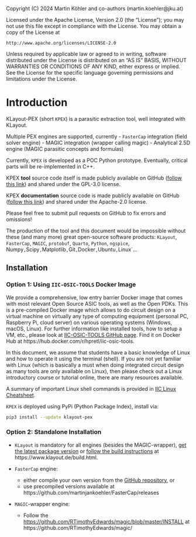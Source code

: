 ::: {.content-hidden}
Copyright (C) 2024 Martin Köhler and co-authors (martin.koehler@jku.at)

Licensed under the Apache License, Version 2.0 (the "License");
you may not use this file except in compliance with the License.
You may obtain a copy of the License at

    http://www.apache.org/licenses/LICENSE-2.0

Unless required by applicable law or agreed to in writing, software
distributed under the License is distributed on an "AS IS" BASIS,
WITHOUT WARRANTIES OR CONDITIONS OF ANY KIND, either express or implied.
See the License for the specific language governing permissions and
limitations under the License.
:::

# Introduction {#sec-intro}

KLayout-PEX (short `KPEX`) is a parasitic extraction tool, well integrated with KLayout.

Multiple PEX engines are supported, currently
- ```FasterCap``` integration (field solver engine)
- MAGIC integration (wrapper calling magic)
- Analytical 2.5D engine (MAGIC parasitic concepts and formulas)

Currently, `KPEX` is developed as a POC Python prototype. Eventually, critical parts will be re-implemented in C++.

::: {.callout-important}
KPEX **tool** source code itself is made publicly available on GitHub ([follow this link](https://github.com/martinjankoehler/klayout-pex)) and shared under the GPL-3.0 license.

KPEX **documentation** source code is made publicly available on GitHub ([follow this link](https://github.com/martinjankoehler/klayout-pex-website)) and shared under the Apache-2.0 license.

Please feel free to submit pull requests on GitHub to fix errors and omissions!

The production of the tool and this document would be impossible without these (and many more) great open-source software products: `KLayout`, `FasterCap`, `MAGIC`, `protobuf`, `Quarto`, `Python`, `ngspice`, Numpy`, `Scipy`, `Matplotlib`, `Git`, `Docker`, `Ubuntu`, `Linux`...
:::

## Installation

### Option 1: Using `IIC-OSIC-TOOLS` Docker Image

We provide a comprehensive, low entry barrier Docker image that comes with most relevant Open Source ASIC tools, as well as the Open PDKs. This is a pre-compiled Docker image which allows to do circuit design on a virtual machine on virtually any type of computing equipment (personal PC, Raspberry Pi, cloud server) on various operating systems (Windows, macOS, Linux). For further information like installed tools, how to setup a VM, etc., please look at [IIC-OSIC-TOOLS GitHub page](https://github.com/iic-jku/IIC-OSIC-TOOLS).
Find it on Docker Hub at https://hub.docker.com/r/hpretl/iic-osic-tools.

::: {.callout-warning title="Linux"}
In this document, we assume that students have a basic knowledge of Linux and how to operate it using the terminal (shell). If you are not yet familiar with Linux (which is basically a must when doing integrated circuit design as many tools are only available on Linux), then please check out a Linux introductory course or tutorial online, there are many resources available.

A summary of important Linux shell commands is provided in [IIC Linux Cheatsheet](https://iic-jku.github.io/analog-circuit-design/#sec-linux-cheatsheet).
:::

`KPEX` is deployed using PyPi (Python Package Index), install via:
```bash
pip3 install --update klayout-pex
```

### Option 2: Standalone Installation

- `KLayout` is mandatory for all engines (besides the MAGIC-wrapper), [get the latest package version](https://www.klayout.de/build.html) or [follow the build instructions](https://www.klayout.de/build.html) at https://www.klayout.de/build.html.

- `FasterCap` engine:
  - either compile your own version from the [GitHub repository](https://github.com/ediloren/FasterCap/), or
  - use precompiled versions available at https://github.com/martinjankoehler/FasterCap/releases

- `MAGIC`-wrapper engine:
  - Follow the [https://github.com/RTimothyEdwards/magic/blob/master/INSTALL](build instructions) at https://github.com/RTimothyEdwards/magic/

